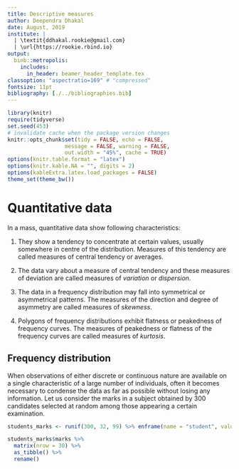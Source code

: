 ```yaml
---
title: Descriptive measures
author: Deependra Dhakal
date: August, 2019
institute: |
  | \textit{ddhakal.rookie@gmail.com}
  | \url{https://rookie.rbind.io}
output: 
  binb::metropolis:
    includes:
      in_header: beamer_header_template.tex
classoption: "aspectratio=169" # "compressed"
fontsize: 11pt
bibliography: [./../bibliographies.bib]
---
```


```r
library(knitr)
require(tidyverse)
set.seed(453)
# invalidate cache when the package version changes
knitr::opts_chunk$set(tidy = FALSE, echo = FALSE, 
                  message = FALSE, warning = FALSE,
                  out.width = "45%", cache = TRUE)
options(knitr.table.format = "latex")
options(knitr.kable.NA = "", digits = 2)
options(kableExtra.latex.load_packages = FALSE)
theme_set(theme_bw())
```

# Quantitative data

In a mass, quantitative data show following characteristics:

1. They show a tendency to concentrate at certain values, usually somewhere in centre of the distribution. Measures of this tendency are called measures of central tendency or averages.

2. The data vary about a measure of central tendency and these measures of deviation are called measures of *variation* or *dispersion*.

3. The data in a frequency distribution may fall into symmetrical or asymmetrical patterns. The measures of the direction and degree of asymmetry are called measures of *skewness*.

4. Polygons of frequency distributions exhibit flatness or peakedness of frequency curves. The measures of peakedness or flatness of the frequency curves are called measures of *kurtosis*.

## Frequency distribution

When observations of either discrete or continuous nature are available on a single characteristic of a large number of individuals, often it becomes necessary to condense the data as far as possible without losing any information. Let us consider the marks in a subject obtained by 300 candidates selected at random among those appearing a certain examination.

```r
students_marks <- runif(300, 32, 99) %>% enframe(name = "student", value = "marks")

students_marks$marks %>% 
  matrix(nrow = 30) %>% 
  as_tibble() %>% 
  rename()
```

